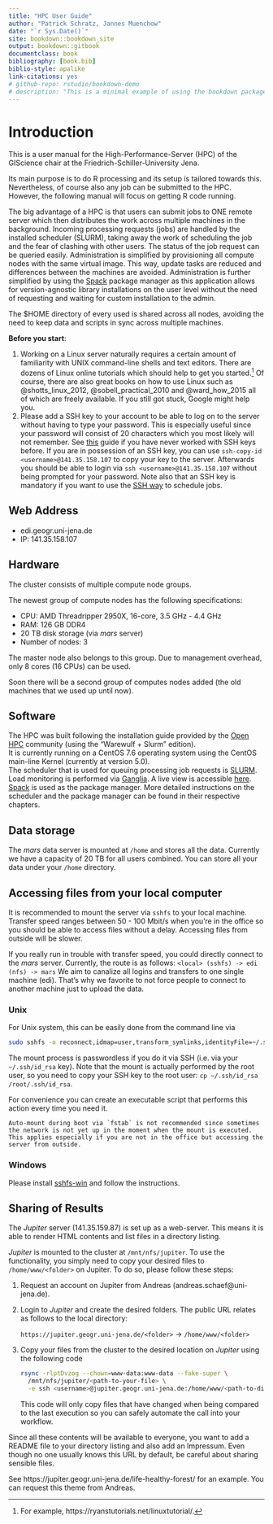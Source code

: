 ```yaml
--- 
title: "HPC User Guide"
author: "Patrick Schratz, Jannes Muenchow"
date: "`r Sys.Date()`"
site: bookdown::bookdown_site
output: bookdown::gitbook
documentclass: book
bibliography: [book.bib]
biblio-style: apalike
link-citations: yes
# github-repo: rstudio/bookdown-demo
# description: "This is a minimal example of using the bookdown package to write a book. The output format for this example is bookdown::gitbook."
---
```


# Introduction {#intro}

This is a user manual for the High-Performance-Server (HPC) of the GIScience chair at the Friedrich-Schiller-University Jena.

Its main purpose is to do R processing and its setup is tailored towards this.
Nevertheless, of course also any job can be submitted to the HPC.
However, the following manual will focus on getting R code running.

The big advantage of a HPC is that users can submit jobs to ONE remote server which then distributes the work across multiple machines in the background.
Incoming processing requests (jobs) are handled by the installed scheduler (SLURM), taking away the work of scheduling the job and the fear of clashing with other users.
The status of the job request can be queried easily.
Administration is simplified by provisioning all compute nodes with the same virtual image.
This way, update tasks are reduced and differences between the machines are avoided.
Administration is further simplified by using the [Spack]() package manager as this application allows for version-agnostic library installations on the user level without the need of requesting and waiting for custom installation to the admin.

The $HOME directory of every used is shared across all nodes, avoiding the need to keep data and scripts in sync across multiple machines.

**Before you start**:

1. Working on a Linux server naturally requires a certain amount of familiarity with UNIX command-line shells and text editors.
There are dozens of Linux online tutorials which should help to get you started.^[For example, https://ryanstutorials.net/linuxtutorial/.]
Of course, there are also great books on how to use Linux such as @shotts_linux_2012, @sobell_practical_2010 and @ward_how_2015 all of which are freely available.
If you still got stuck, Google might help you.
1. Please add a SSH key to your account to be able to log on to the server without having to type your password.
This is especially useful since your password will consist of 20 characters which you most likely will not remember.
See [this](https://help.github.com/articles/connecting-to-github-with-ssh/) guide if you have never worked with SSH keys before.
If you are in possession of an SSH key, you can use `ssh-copy-id <username>@141.35.158.107` to copy your key to the server.
Afterwards you should be able to login via `ssh <username>@141.35.158.107` without being prompted for your password.
Note also that an SSH key is mandatory if you want to use the [SSH way](#ssh-mode) to schedule jobs.

## Web Address

* edi.geogr.uni-jena.de
* IP: 141.35.158.107

## Hardware

The cluster consists of multiple compute node groups.

The newest group of compute nodes has the following specifications:

- CPU: AMD Threadripper 2950X, 16-core, 3.5 GHz - 4.4 GHz
- RAM: 126 GB DDR4 
- 20 TB disk storage (via _mars_ server)
- Number of nodes: 3

The master node also belongs to this group.
Due to management overhead, only 8 cores (16 CPUs) can be used.

Soon there will be a second group of computes nodes added (the old machines that we used up until now).

## Software

The HPC was built following the installation guide provided by the [Open HPC](https://openhpc.community/) community (using the "Warewulf + Slurm" edition).  
It is currently running on a CentOS 7.6 operating system using the CentOS main-line Kernel (currently at version 5.0).  
The scheduler that is used for queuing processing job requests is [SLURM](https://slurm.schedmd.com/).
Load monitoring is performed via [Ganglia](http://ganglia.sourceforge.net/). 
A live view is accessible [here](http://edi.geogr.uni-jena.de/ganglia/?r=hour&cs=&ce=&m=load_one&s=by+name&c=&tab=m&vn=&hide-hf=false).  
[Spack](https://spack.io/) is used as the package manager.
More detailed instructions on the scheduler and the package manager can be found in their respective chapters.

## Data storage

The _mars_ data server is mounted at `/home` and stores all the data.
Currently we have a capacity of 20 TB for all users combined.
You can store all your data under your `/home` directory.

## Accessing files from your local computer

It is recommended to mount the server via `sshfs` to your local machine.
Transfer speed ranges between 50 - 100 Mbit/s when you're in the office so you should be able to access files without a delay.
Accessing files from outside will be slower.

If you really run in trouble with transfer speed, you could directly connect to the _mars_ server.
Currently, the route is as follows: `<local> (sshfs) -> edi (nfs) -> mars`
We aim to canalize all logins and transfers to one single machine (edi).
That's why we favorite to not force people to connect to another machine just to upload the data.

### Unix

For Unix system, this can be easily done from the command line via

```sh
sudo sshfs -o reconnect,idmap=user,transform_symlinks,identityFile=~/.ssh/id_rsa,allow_other,cache=yes,kernel_cache,compression=no,default_permissions,uid=1000,gid=100,umask=0 <username>@141.35.158.107:/ <local-directory>
```

The mount process is passwordless if you do it via SSH (i.e. via your `~/.ssh/id_rsa` key).
Note that the mount is actually performed by the root user, so you need to copy your SSH key to the root user: `cp ~/.ssh/id_rsa /root/.ssh/id_rsa`.

For convenience you can create an executable script that performs this action every time you need it.

```block
Auto-mount during boot via `fstab` is not recommended since sometimes the network is not yet up in the moment when the mount is executed.
This applies especially if you are not in the office but accessing the server from outside.
```

### Windows

Please install [sshfs-win](https://github.com/billziss-gh/sshfs-win) and follow the instructions.

## Sharing of Results

The _Jupiter_ server (141.35.159.87) is set up as a web-server.
This means it is able to render HTML contents and list files in a directory listing.

_Jupiter_ is mounted to the cluster at `/mnt/nfs/jupiter`.
To use the functionality, you simply need to copy your desired files to `/home/www/<folder>` on Jupiter.
To do so, please follow these steps:

1. Request an account on Jupiter from Andreas (andreas.schaef@uni-jena.de).
1. Login to _Jupiter_ and create the desired folders.
    The public URL relates as follows to the local directory:

    `https://jupiter.geogr.uni-jena.de/<folder>` -> `/home/www/<folder>` 
1. Copy your files from the cluster to the desired location on _Jupiter_ using the following code

    ```bash
    rsync -rlptDvzog --chown=www-data:www-data --fake-super \
      /mnt/nfs/jupiter/<path-to-your-file> \
      -e ssh <username>@jupiter.geogr.uni-jena.de:/home/www/<path-to-directory>
    ```

    This code will only copy files that have changed when being compared to the last execution so you can safely automate the call into your workflow.
    
Since all these contents will be available to everyone, you want to add a README file to your directory listing and also add an Impressum.
Even though no one usually knows this URL by default, be careful about sharing sensible files.

See https://jupiter.geogr.uni-jena.de/life-healthy-forest/ for an example.
You can request this theme from Andreas.
